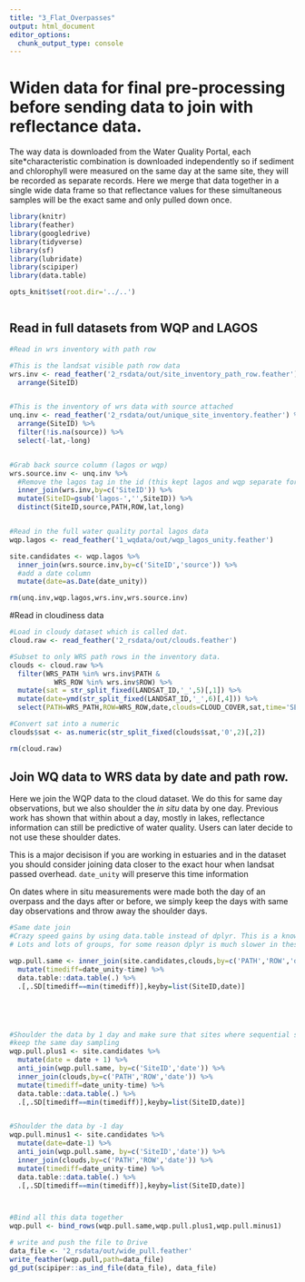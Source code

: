 ```yaml
---
title: "3_Flat_Overpasses"
output: html_document
editor_options: 
  chunk_output_type: console
---
```


# Widen data for final pre-processing before sending data to join with reflectance data.

The way data is downloaded from the Water Quality Portal, each site*characteristic combination is downloaded independently so if sediment and chlorophyll were measured on the same day at the same site, they will be recorded as separate records. Here we merge that data together in a single wide data frame so that reflectance values for these simultaneous samples will be the exact same and only pulled down once. 

```r
library(knitr)
library(feather)
library(googledrive)
library(tidyverse)
library(sf)
library(lubridate)
library(scipiper)
library(data.table)

opts_knit$set(root.dir='../..')



```


## Read in full datasets from WQP and LAGOS

```r
#Read in wrs inventory with path row

#This is the landsat visible path row data
wrs.inv <- read_feather('2_rsdata/out/site_inventory_path_row.feather') %>%
  arrange(SiteID)


#This is the inventory of wrs data with source attached
unq.inv <- read_feather('2_rsdata/out/unique_site_inventory.feather') %>%
  arrange(SiteID) %>%
  filter(!is.na(source)) %>%
  select(-lat,-long)


#Grab back source column (lagos or wqp)
wrs.source.inv <- unq.inv %>%
  #Remove the lagos tag in the id (this kept lagos and wqp separate for the gee pull) 
  inner_join(wrs.inv,by=c('SiteID')) %>%
  mutate(SiteID=gsub('lagos-','',SiteID)) %>%
  distinct(SiteID,source,PATH,ROW,lat,long)


#Read in the full water quality portal lagos data
wqp.lagos <- read_feather('1_wqdata/out/wqp_lagos_unity.feather')

site.candidates <- wqp.lagos %>%
  inner_join(wrs.source.inv,by=c('SiteID','source')) %>%
  #add a date column
  mutate(date=as.Date(date_unity)) 

rm(unq.inv,wqp.lagos,wrs.inv,wrs.source.inv)

```



#Read in cloudiness data
```r

#Load in cloudy dataset which is called dat. 
cloud.raw <- read_feather('2_rsdata/out/clouds.feather')

#Subset to only WRS path rows in the inventory data. 
clouds <- cloud.raw %>%
  filter(WRS_PATH %in% wrs.inv$PATH &
           WRS_ROW %in% wrs.inv$ROW) %>%
  mutate(sat = str_split_fixed(LANDSAT_ID,'_',5)[,1]) %>%
  mutate(date=ymd(str_split_fixed(LANDSAT_ID,'_',6)[,4])) %>%
  select(PATH=WRS_PATH,ROW=WRS_ROW,date,clouds=CLOUD_COVER,sat,time='SENSING_TIME',landsat_id=LANDSAT_ID) 

#Convert sat into a numeric
clouds$sat <- as.numeric(str_split_fixed(clouds$sat,'0',2)[,2])

rm(cloud.raw)
```


## Join WQ data to WRS data by date and path row. 

Here we join the WQP data to the cloud dataset. We do this for same day observations, but we also shoulder the *in situ* data by one day. Previous work has shown that within about a day, mostly in lakes, reflectance information can still be predictive of water quality. Users can later decide to not use these shoulder dates. 

This is a major decisison if you are working in estuaries and in the dataset you should consider joining data closer to the exact hour when landsat passed overhead. `date_unity` will preserve this time information

On dates where in situ measurements were made both the day of an overpass and the days after or before, we simply keep the days with same day observations and throw away the shoulder days. 

```r
#Same date join
#Crazy speed gains by using data.table instead of dplyr. This is a known issue when you have 
# Lots and lots of groups, for some reason dplyr is much slower in these cases.  

wqp.pull.same <- inner_join(site.candidates,clouds,by=c('PATH','ROW','date')) %>%
  mutate(timediff=date_unity-time) %>% 
  data.table::data.table(.) %>%
  .[,.SD[timediff==min(timediff)],keyby=list(SiteID,date)]





#Shoulder the data by 1 day and make sure that sites where sequential samples occur only 
#keep the same day sampling
wqp.pull.plus1 <- site.candidates %>%
  mutate(date = date + 1) %>%
  anti_join(wqp.pull.same, by=c('SiteID','date')) %>%
  inner_join(clouds,by=c('PATH','ROW','date')) %>%
  mutate(timediff=date_unity-time) %>%
  data.table::data.table(.) %>%
  .[,.SD[timediff==min(timediff)],keyby=list(SiteID,date)]


#Shoulder the data by -1 day
wqp.pull.minus1 <- site.candidates %>%
  mutate(date=date-1) %>%
  anti_join(wqp.pull.same, by=c('SiteID','date')) %>%
  inner_join(clouds,by=c('PATH','ROW','date')) %>%
  mutate(timediff=date_unity-time) %>%
  data.table::data.table(.) %>%
  .[,.SD[timediff==min(timediff)],keyby=list(SiteID,date)]



#Bind all this data together
wqp.pull <- bind_rows(wqp.pull.same,wqp.pull.plus1,wqp.pull.minus1)

# write and push the file to Drive
data_file <- '2_rsdata/out/wide_pull.feather'
write_feather(wqp.pull,path=data_file)
gd_put(scipiper::as_ind_file(data_file), data_file)
```



